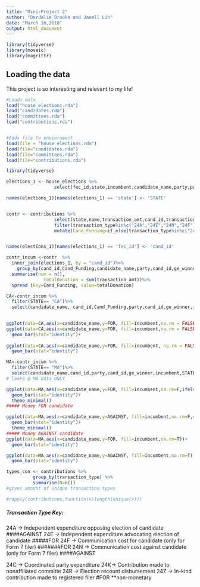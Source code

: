 ```yaml
---
title: "Mini-Project 2"
author: "Dardalie Brooks and Janell Lin"
date: "March 16,2018"
output: html_document
---
```



```r
library(tidyverse)
library(mosaic)
library(magrittr)
```


## Loading the data

This project is so interesting and relevant to my life!

```r
#Loads data
load("house_elections.rda")
load("candidates.rda")
load("committees.rda")
load("contributions.rda")


#Adds file to enviornment
load(file = "house_elections.rda")
load(file="candidates.rda")
load(file="committees.rda")
load(file="contributions.rda")
```


```r
library(tidyverse)

elections_1 <- house_elections %>% 
                  select(fec_id,state,incumbent,candidate_name,party,primary_votes,ge_winner)

names(elections_1)[names(elections_1) == 'state'] <- 'STATE'


contr <- contributions %>% 
                  select(state,name,transaction_amt,cand_id,transaction_type,state)%>% 
                  filter(transaction_type%in%c("24A","24E","24N","24F")) %>% 
                  mutate(Cand_Funding=if_else(transaction_type%in%c("24E","24F"),"FOR","AGAINST"))


names(elections_1)[names(elections_1) == 'fec_id'] <- 'cand_id'

contr_incum <-contr  %>%
  inner_join(elections_1, by = "cand_id")%>% 
    group_by(cand_id,Cand_Funding,candidate_name,party,cand_id,ge_winner,incumbent,STATE) %>%
  summarise(num = n(),
              totalDonation = sum(transaction_amt))%>%
  spread (key=Cand_Funding, value=totalDonation)


```




```r
CA<-contr_incum %>%
  filter(STATE== "CA")%>%
  select(candidate_name, cand_id,Cand_Funding,party,cand_id,ge_winner,incumbent,STATE, totalDonation)
  

ggplot(data=CA,aes(x=candidate_name,y=FOR, fill=incumbent,na.rm = FALSE))+
ggplot(data=CA,aes(x=candidate_name,y=FOR, fill=incumbent,na.rm = FALSE))+
  geom_bar(stat="identity")+
  
ggplot(data=CA,aes(x=candidate_name,y=FOR, fill=incumbent, na.rm = FALSE))+
  geom_bar(stat="identity")

```



```r
MA<-contr_incum %>%
  filter(STATE== "MA")%>%
  select(candidate_name,cand_id,party,cand_id,ge_winner,incumbent,STATE,FOR,AGAINST,num)
# looks @ MA data ONLY

ggplot(data=MA,aes(x=candidate_name,y=FOR, fill=incumbent,na.rm=F,ifelse(color==ge_winner,"W","N")))+
  geom_bar(stat="identity")+
  theme_minimal()
##### Money FOR candidate

ggplot(data=MA,aes(x=candidate_name,y=AGAINST, fill=incumbent,na.rm=F,color=ge_winner))+
  geom_bar(stat="identity")+
  theme_minimal()
##### Money AGAINST candidate
ggplot(data=MA,aes(x=candidate_name,y=FOR, fill=incumbent,na.rm=T))+
  geom_bar(stat="identity")

ggplot(data=MA,aes(x=candidate_name,y=AGAINST, fill=incumbent,na.rm=T))+
  geom_bar(stat="identity")


```



```r
types_con <- contributions %>%     
          group_by(transaction_type) %>% 
          summarise(N=n())
#gives amount of unique transaction types

#rapply(contributions,function(x)length(unique(x))) 
```


##### Transaction Type Key:
24A -> Independent expenditure opposing election of candidate  ####AGAINST 
24E -> Independent expenditure advocating election of candidate   #####FOR
24F -> Communication cost for candidate (only for Form 7 filer)   #######FOR
24N -> Communication cost against candidate (only for Form 7 filer)   ####AGAINST 


24C -> Coordinated party expenditure
24K-> Contribution made to nonaffiliated committe
24R -> Election recount disbursement
24Z -> In-kind contribution made to registered filer   #FOR   **non-monetary


